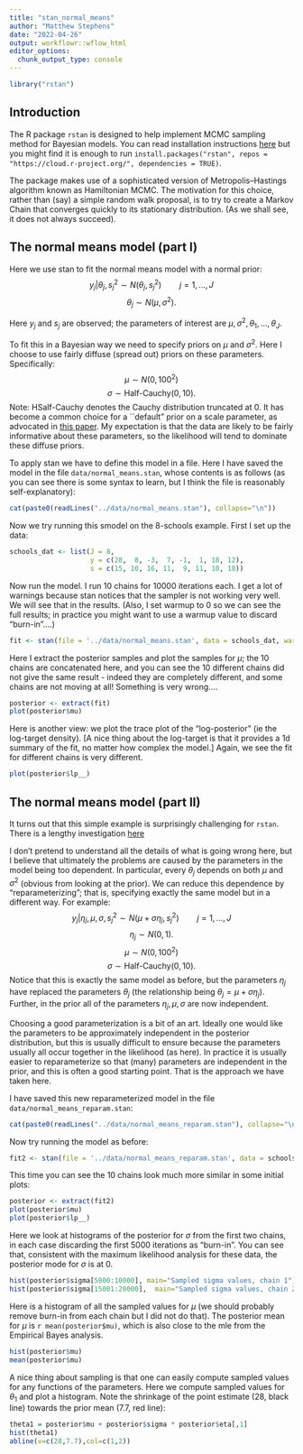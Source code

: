 ```yaml
---
title: "stan_normal_means"
author: "Matthew Stephens"
date: "2022-04-26"
output: workflowr::wflow_html
editor_options:
  chunk_output_type: console
---
```


```r
library("rstan")
```

## Introduction

The R package `rstan` is designed to help implement MCMC sampling method
for Bayesian models. You can read installation instructions [here](https://github.com/stan-dev/rstan/wiki/RStan-Getting-Started)
but you might find it is enough to run
`install.packages("rstan", repos = "https://cloud.r-project.org/", dependencies = TRUE)`.

The package makes use of a sophisticated version of Metropolis--Hastings algorithm known as Hamiltonian MCMC. The motivation for this choice, rather than (say) a simple random walk proposal, is to try to create a Markov Chain that converges quickly to its stationary distribution. (As we shall see, it does not always succeed).

## The normal means model (part I)

Here we use stan to fit the normal means model with a normal prior:
$$y_j | \theta_j, s_j^2 \sim N(\theta_j, s_j^2) \qquad  j=1,\dots,J$$
$$\theta_j \sim N(\mu, \sigma^2).$$

Here $y_j$ and $s_j$ are observed; the parameters of interest are $\mu, \sigma^2, \theta_1,\dots, \theta_J$. 

To fit this in a Bayesian way we need to specify priors on $\mu$ and $\sigma^2$. Here
I choose to use fairly diffuse (spread out) priors on these parameters. Specifically:
$$\mu \sim N(0,100^2)$$
$$\sigma \sim \text{Half-Cauchy}(0,10).$$ 
Note: HSalf-Cauchy denotes the Cauchy distribution truncated at 0. It has become a common choice for a ``default" prior on a scale parameter, as advocated in [this paper](https://projecteuclid.org/journals/bayesian-analysis/volume-7/issue-4/On-the-Half-Cauchy-Prior-for-a-Global-Scale-Parameter/10.1214/12-BA730.full).
My expectation is that the data are likely to be fairly informative about these parameters, so the likelihood will tend to dominate these diffuse priors.

To apply stan we have to define this model in a file. Here I have
saved the model in the file `data/normal_means.stan`, whose contents is as follows (as you can see there is some syntax to learn, but I think the file is reasonably self-explanatory):
```r
cat(paste0(readLines("../data/normal_means.stan"), collapse="\n"))
```


Now we try running this smodel on the 8-schools example. First I set up the data:
```r
schools_dat <- list(J = 8, 
                    y = c(28,  8, -3,  7, -1,  1, 18, 12),
                    s = c(15, 10, 16, 11,  9, 11, 10, 18))

```

Now run the model. I run 10 chains for 10000 iterations each. I get a lot of warnings
because stan notices that the sampler is not working very well. We will see that in the results. (Also, I set warmup to 0 so we can see the full results; in practice you might want to use a warmup value to discard "burn-in"....)
```r
fit <- stan(file = '../data/normal_means.stan', data = schools_dat, warmup = 0, iter = 10000, chains = 10)

```

Here I extract the posterior samples and plot the samples for $\mu$; the 10 chains are concatenated here, and you can see the 10 different chains did not give the same result - indeed they are completely different, and some chains are not moving at all! Something is very wrong....
```r
posterior <- extract(fit)
plot(posterior$mu)
```


Here is another view: we plot the trace plot of the "log-posterior" (ie the log-target density). [A nice thing about the log-target is that it provides a 1d summary of the fit, no matter how complex the model.] Again, we see the fit for different chains is very different.
```r
plot(posterior$lp__)
```


## The normal means model (part II)

It turns out that this simple example is surprisingly challenging for `rstan`.
There is a lengthy investigation  [here](https://mc-stan.org/users/documentation/case-studies/divergences_and_bias.html)

I don't pretend to understand all the details of what is going wrong here, 
but I believe that ultimately the problems are caused by the parameters in the model being too dependent. In particular, every $\theta_j$ depends on both $\mu$ and $\sigma^2$ (obvious from looking at the prior). We can reduce this dependence by "reparameterizing"; that is, specifying exactly the same model but in a different way. 
For example:
$$y_j | \eta_j, \mu, \sigma, s_j^2 \sim N(\mu + \sigma \eta_j, s_j^2) \qquad  j=1,\dots,J$$
$$\eta_j \sim N(0,1).$$
$$\mu \sim N(0,100^2)$$
$$\sigma \sim \text{Half-Cauchy}(0,10).$$
Notice that this is exactly the same model as before, but the parameters $\eta_j$ have replaced the parameters $\theta_j$ (the relationship being $\theta_j = \mu +\sigma \eta_j$). Further, in the prior all of the parameters
$\eta_j, \mu, \sigma$ are now independent. 

Choosing a good parameterization is a bit of an art. Ideally one would
like the parameters to be approximately independent in the posterior distribution,
but this is usually difficult to ensure because the parameters usually all occur together in the likelihood (as here). In practice it is usually easier to reparameterize so that (many) parameters are independent in the prior, and this is often a good starting point.
That is the approach we have taken here.

I have saved this new reparameterized model in the file `data/normal_means_reparam.stan`:
```r
cat(paste0(readLines("../data/normal_means_reparam.stan"), collapse="\n"))
```

Now try running the model as before:
```r
fit2 <- stan(file = '../data/normal_means_reparam.stan', data = schools_dat, warmup = 0, iter = 10000, chains = 10)

```

This time you can see the 10 chains look much more similar in some initial plots:
```r
posterior <- extract(fit2)
plot(posterior$mu)
plot(posterior$lp__)
```


Here we look at histograms of the posterior for $\sigma$ from the first two
chains, in each case discarding the first 5000 iterations as "burn-in". You can see
that, consistent with the maximum likelihood analysis for these data, the posterior mode for $\sigma$ is at 0.
```r
hist(posterior$sigma[5000:10000], main="Sampled sigma values, chain 1")
hist(posterior$sigma[15001:20000],  main="Sampled sigma values, chain 2")
```

Here is a histogram of all the sampled values for $\mu$ (we should probably remove burn-in from each chain but I did not do that). The posterior mean for $\mu$ is `r mean(posterior$mu)`, which is also close to the mle from the Empirical Bayes analysis. 
```r
hist(posterior$mu)
mean(posterior$mu)
```


A nice thing about sampling is that one can easily compute sampled values
for any functions of the parameters. Here we compute sampled values for $\theta_1$ and plot a histogram. Note the shrinkage of the point estimate (28, black line) towards the prior mean (7.7, red line):
```r
theta1 = posterior$mu + posterior$sigma * posterior$eta[,1]
hist(theta1)
abline(v=c(28,7.7),col=c(1,2))
```

